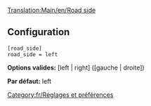 [[Translation:Main/en/Road side]]
{{en/-}}

== Configuration ==

<pre>
[road_side]
road_side = left
</pre>

'''Options valides:''' [left | right] ([gauche | droite])

'''Par défaut:''' left

[[Category:fr/Réglages et préférences]]